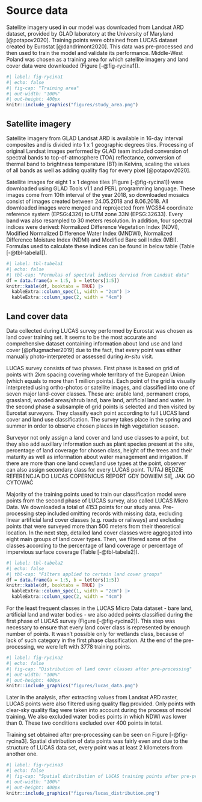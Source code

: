 # Source data {#sec-data}

Satellite imagery used in our model was downloaded from Landsat ARD dataset, provided by GLAD laboratory at the University of Maryland [@potapov2020].
Training points were obtained from LUCAS dataset created by Eurostat [@dandrimont2020].
This data was pre-processed and then used to train the model and validate its performance.
Middle-West Poland was chosen as a training area for which satellite imagery and land cover data were downloaded (Figure [-@fig-rycina1]).

```r
#| label: fig-rycina1
#| echo: false
#| fig-cap: "Training area"
#| out-width: "100%"
#| out-height: 400px
knitr::include_graphics("figures/study_area.png")
```

## Satellite imagery {#sec-sat}

Satellite imagery from GLAD Landsat ARD is available in 16-day interval composites and is divided into 1 x 1 geographic degrees tiles.
Processing of original Landsat images performed by GLAD team included conversion of spectral bands to top-of-atmosphere (TOA) reflectance, conversion of thermal band to brightness temperature (BT) in Kelvins, scaling the values of all bands as well as adding quality flag for every pixel [@potapov2020].

Satellite images for eight 1 x 1 degree tiles (Figure [-@fig-rycina1]) were downloaded using GLAD Tools v1.1 and PERL programming language.
These images come from 10th interval of the year 2018, so downloaded mosaics consist of images created between 24.05.2018 and 8.06.2018.
All downloaded images were merged and reprojected from WGS84 coordinate reference system (EPSG:4326) to UTM zone 33N (EPSG:32633).
Every band was also resampled to 30 meters resolution.
In addition, four spectral indices were derived: Normalized Difference Vegetation Index (NDVI), Modified Normalized Difference Water Index (MNDWI), Normalized Difference Moisture Index (NDMI) and Modified Bare soil Index (MBI).
Formulas used to calculate these indices can be found in below table (Table [-@tbl-tabela1]).

```r
#| label: tbl-tabela1
#| echo: false
#| tbl-cap: "Formulas of spectral indices dervied from Landsat data"
df = data.frame(a = 1:5, b = letters[1:5])
knitr::kable(df, booktabs = TRUE) |> 
  kableExtra::column_spec(1, width = "2cm") |>  
  kableExtra::column_spec(2, width = "4cm")
```

## Land cover data {#sec-landcover}

Data collected during LUCAS survey performed by Eurostat was chosen as land cover training set.
It seems to be the most accurate and comprehensive dataset containing information about land use and land cover [@pflugmacher2019] due to the fact, that every point was either manually photo-interpreted or assessed during *in-situ* visit.

LUCAS survey consists of two phases.
First phase is based on grid of points with 2km spacing covering whole territory of the European Union (which equals to more than 1 million points).
Each point of the grid is visually interpreted using ortho-photos or satellite images, and classified into one of seven major land-cover classes.
These are: arable land, permanent crops, grassland, wooded areas/shrub land, bare land, artificial land and water.
In the second phase a subsample of grid points is selected and then visited by Eurostat surveyors.
They classify each point according to full LUCAS land cover and land use classification.
The survey takes place in the spring and summer in order to observe chosen places in high vegetation season.

Surveyor not only assign a land cover and land use classes to a point, but they also add auxillary information such as plant species present at the site, percentage of land coverage for chosen class, height of the trees and their maturity as well as information about water management and irrigation.
If there are more than one land cover/land use types at the point, observer can also assign secondary class for every LUCAS point.
TUTAJ BĘDZIE REFERENCJA DO LUCAS COPERNICUS REPORT GDY DOWIEM SIĘ, JAK GO CYTOWAĆ

Majority of the training points used to train our classification model were points from the second phase of LUCAS survey, also called LUCAS Micro Data.
We downloaded a total of 4153 points for our study area.
Pre-processing step included omitting records with missing data, excluding linear artificial land cover classes (e.g. roads or railways) and excluding points that were surveyed more than 500 meters from their theoretical location.
In the next step, detailed land cover classes were aggregated into eight main groups of land cover types.
Then, we filtered some of the classes according to the percentage of land coverage or percentage of impervious surface coverage (Table [-@tbl-tabela2]).

```r
#| label: tbl-tabela2
#| echo: false
#| tbl-cap: "Filters applied to certain land cover groups"
df = data.frame(a = 1:5, b = letters[1:5])
knitr::kable(df, booktabs = TRUE) |> 
  kableExtra::column_spec(1, width = "2cm") |>  
  kableExtra::column_spec(2, width = "4cm")
```

For the least frequent classes in the LUCAS Micro Data dataset - bare land, artificial land and water bodies - we also added points classified during the first phase of LUCAS survey (Figure [-@fig-rycina2]).
This step was necessary to ensure that every land cover class is represented by enough number of points.
It wasn't possible only for wetlands class, because of lack of such category in the first phase classification.
At the end of the pre-processing, we were left with 3778 training points.

```r
#| label: fig-rycina2
#| echo: false
#| fig-cap: "Distribution of land cover classes after pre-processing"
#| out-width: "100%"
#| out-height: 400px
knitr::include_graphics("figures/lucas_data.png")
```

Later in the analysis, after extracting values from Landsat ARD raster, LUCAS points were also filtered using quality flag provided.
Only points with clear-sky quality flag were taken into account during the process of model training.
We also excluded water bodies points in which NDWI was lower than 0.
These two conditions excluded over 400 points in total.

Training set obtained after pre-processing can be seen on Figure [-@fig-rycina3].
Spatial distribution of data points was fairly even and due to the structure of LUCAS data set, every point was at least 2 kilometers from another one.

```r
#| label: fig-rycina3
#| echo: false
#| fig-cap: "Spatial distribution of LUCAS training points after pre-processing"
#| out-width: "100%"
#| out-height: 400px
knitr::include_graphics("figures/lucas_distribution.png")
```
